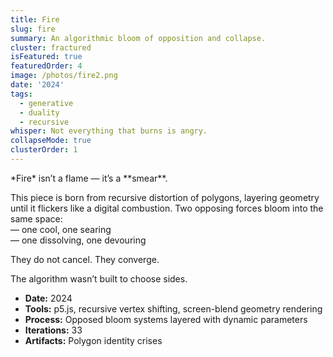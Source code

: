 ```yaml
---
title: Fire
slug: fire
summary: An algorithmic bloom of opposition and collapse.
cluster: fractured
isFeatured: true
featuredOrder: 4
image: /photos/fire2.png
date: '2024'
tags:
  - generative
  - duality
  - recursive
whisper: Not everything that burns is angry.
collapseMode: true
clusterOrder: 1
---
```



<ProjectOverview>
*Fire* isn’t a flame — it’s a **smear**.  

This piece is born from recursive distortion of polygons, layering geometry until it flickers like a digital combustion. Two opposing forces bloom into the same space:  
— one cool, one searing  
— one dissolving, one devouring

They do not cancel. They converge.  

</ProjectOverview>

<MediaSection title="Combustion Studies">
  <div className="grid grid-cols-1 sm:grid-cols-2 lg:grid-cols-2 gap-4">
    <ZoomImage src="/photos/fire1.png" alt="Fire, Part 1" />
    <ZoomImage src="/photos/fire2.png" alt="Fire, Part 2" />
    <ZoomImage src="/photos/fire3.png" alt="Fire, Part 3" />
    <ZoomImage src="/photos/fire4.png" alt="Fire, Part 4" />
  </div>
</MediaSection>

<FieldNote>
The algorithm wasn’t built to choose sides.
</FieldNote>

<CollapseMetadata>
  <ul>
    <li><strong>Date:</strong> 2024</li>
    <li><strong>Tools:</strong> p5.js, recursive vertex shifting, screen-blend geometry rendering</li>
    <li><strong>Process:</strong> Opposed bloom systems layered with dynamic parameters</li>
    <li><strong>Iterations:</strong> 33</li>
    <li><strong>Artifacts:</strong> Polygon identity crises</li>
  </ul>
</CollapseMetadata>

<CallToAction email="aaron.demby.jones@gmail.com" />
